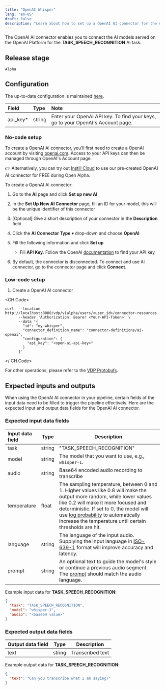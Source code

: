 ```yaml
---
title: "OpenAI Whisper"
lang: "en-US"
draft: false
description: "Learn about how to set up a OpenAI AI connector for the unstructured data pipeline tool VDP https://github.com/instill-ai/vdp"
---
```


The OpenAI AI connector enables you to connect the AI models served on the OpenAI Platform for the **TASK_SPEECH_RECOGNITION** AI task.

## Release stage

`Alpha`

## Configuration

The up-to-date configuration is maintained [here](https://github.com/instill-ai/connector-ai/blob/main/pkg/openai/config/definitions.json).

| Field     | Type   | Note                                                                            |
| :-------- | :----- | :------------------------------------------------------------------------------ |
| api_key\* | string | Enter your OpenAI API key. To find your keys, go to your OpenAI's Account page. |

### No-code setup

<InfoBlock type="info" title="Prerequisites">

To create a OpenAI AI connector, you'll first need to create a
OpenAI account by visiting [openai.com](https://openai.com).
Access to your API keys can then be managed through OpenAI's Account
page.

👉 Alternatively, you can try out [Instill Cloud](https://console.instill.tech)
to use our pre-created OpenAI AI connector for FREE during Open Alpha.

</InfoBlock>

To create a OpenAI AI connector:

1. Go to the **AI** page and click **Set up new AI**
2. In the **Set Up New AI Connector** page, fill an ID for your model, this will be the unique identifier of this connector
3. [Optional] Give a short description of your connector in the **Description** field
4. Click the **AI Connector Type** ▾ drop-down and choose **OpenAI**
5. Fill the following information and click **Set up**

   - Fill **API Key**. Follow the OpenAI [documentation](https://platform.openai.com/docs/api-reference/authentication) to find your API key

6. By default, the connector is disconnected. To connect and use AI connector, go to the connector page and click **Connect**.

### Low-code setup

1. Create a OpenAI AI connector

<CH.Code>
```shellscript cURL
curl  --location http://localhost:8080/vdp/v1alpha/users/<user_id>/connector-resources
      --header 'Authorization: Bearer <Your-API-Token>' \
      --data '{
        "id": "my-whisper",
        "connector_definition_name": "connector-definitions/ai-openai",
        "configuration": {
          "api_key": "<open-ai-api-key>"
        }
      }'
```
</ CH.Code>

For other operations, please refer to the [VDP Protobufs](https://buf.build/instill-ai/protobufs).

## Expected inputs and outputs

When using the OpenAI AI connector in your pipeline, certain fields of the input data need to be filled to trigger the pipeline effectively.
Here are the expected input and output data fields for the OpenAI AI connector.

### Expected input data fields

| Input data field | Type   | Description                                                                                                                                                                                                                                                                                                                                               |
| :--------------- | ------ | --------------------------------------------------------------------------------------------------------------------------------------------------------------------------------------------------------------------------------------------------------------------------------------------------------------------------------------------------------- |
| task             | string | "TASK_SPEECH_RECOGNITION"                                                                                                                                                                                                                                                                                                                                 |
| model            | string | The model that you want to use, e.g., `whisper-1`.                                                                                                                                                                                                                                                                                                        |
| audio            | string | Base64 encoded audio recording to transcribe                                                                                                                                                                                                                                                                                                              |
| temperature      | float  | The sampling temperature, between 0 and 1. Higher values like 0.8 will make the output more random, while lower values like 0.2 will make it more focused and deterministic. If set to 0, the model will use [log probability](https://en.wikipedia.org/wiki/Log_probability) to automatically increase the temperature until certain thresholds are hit. |
| language         | string | The language of the input audio. Supplying the input language in [ISO-639-1](https://en.wikipedia.org/wiki/List_of_ISO_639-1_codes) format will improve accuracy and latency.                                                                                                                                                                             |
| prompt           | string | An optional text to guide the model's style or continue a previous audio segment. The [prompt](https://platform.openai.com/docs/guides/speech-to-text/prompting) should match the audio language.                                                                                                                                                         |

Example input data for **TASK_SPEECH_RECOGNITION**:

```json
{
  "task": "TASK_SPEECH_RECOGNITION",
  "model": "whisper-1",
  "audio": "<base64 value>"
}
```

### Expected output data fields

| Output data field | Type   | Description      |
| :---------------- | ------ | ---------------- |
| text              | string | Transcribed text |

Example output data for **TASK_SPEECH_RECOGNITION**:

```json
{
  "text": "Can you transcribe what I am saying?"
}
```
